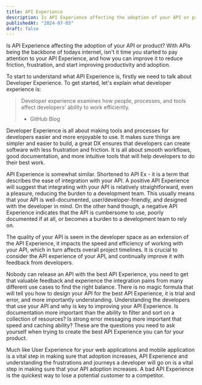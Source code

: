 ```yaml
---
title: API Experience
description: Is API Experience affecting the adoption of your API or product? With APIs being the backbone of todays internet, isn't it time you started to pay attention to your API Experience?
publishedAt: "2024-07-05"
draft: false
---
```


Is API Experience affecting the adoption of your API or product? With APIs being the backbone of todays internet, isn't it time you started to pay attention to your API Experience, and how you can improve it to reduce friction, frustration, and start improving productivity and adoption.

To start to understand what API Experience is, firstly we need to talk about Developer Experience. To get started, let's explain what developer experience is:

>Developer experience examines how people, processes, and tools affect developers’ ability to work efficiently.
>- GitHub Blog

Developer Experience is all about making tools and processes for developers easier and more enjoyable to use. It makes sure things are simpler and easier to build, a great DX ensures that developers can create software with less frustration and friction. It is all about smooth workflows, good documentation, and more intuitive tools that will help developers to do their best work.

API Experience is somewhat similar. Shortened to API Ex - it is a term that describes the ease of integration with your API. A positive API Experience will suggest that integrating with your API is relatively straightforward, even a pleasure, reducing the burden to a development team. This usually means that your API is well-documented, user/developer-friendly, and designed with the developer in mind. On the other hand though, a negative API Experience indicates that the API is cumbersome to use, poorly documented if at all, or becomes a burden to a development team to rely on.

The quality of your API is seem in the developer space as an extension of the API Experience, it impacts the speed and efficiency of working with your API, which in turn affects overall project timelines. It is crucial to consider the API experience of your API, and continually improve it with feedback from developers.

Nobody can release an API with the best API Experience, you need to get that valuable feedback and experience the integration pains from many different use cases to find the right balance. There is no magic formula that will tell you how to design your API for the best API Experience, it is trial and error, and more importantly understanding. Understanding the developers that use your API and why is key to improving your API Experience. Is documentation more important than the ability to filter and sort on a collection of resources? Is strong error messaging more important that speed and caching ability? These are the questions you need to ask yourself when trying to create the best API Experience you can for your product.

Much like User Experience for your web applications and mobile application is a vital step in making sure that adoption increases, API Experience and understanding the frustrations and journeys a developer will go on is a vital step in making sure that your API adoption increases. A bad API Experience is the quickest way to lose a potential customer to a competitor.
